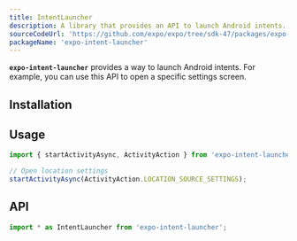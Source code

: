 ```yaml
---
title: IntentLauncher
description: A library that provides an API to launch Android intents.
sourceCodeUrl: 'https://github.com/expo/expo/tree/sdk-47/packages/expo-intent-launcher'
packageName: 'expo-intent-launcher'
---
```



**`expo-intent-launcher`** provides a way to launch Android intents. For example, you can use this API to open a specific settings screen.

<PlatformsSection android emulator />

## Installation

<APIInstallSection />

## Usage

```ts
import { startActivityAsync, ActivityAction } from 'expo-intent-launcher';

// Open location settings
startActivityAsync(ActivityAction.LOCATION_SOURCE_SETTINGS);
```

## API

```js
import * as IntentLauncher from 'expo-intent-launcher';
```

<APISection packageName="expo-intent-launcher" apiName="IntentLauncher" />

